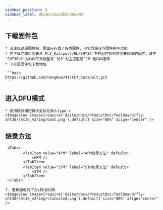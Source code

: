 ```yaml
---
sidebar_position: 8
sidebar_label: 通过Windows更新CANBOOT
---
```




## 下载固件包

    * 请注意这是固件包，里面只存放了各类固件，不包含编译与固件刷写功能
    * 在下载完成后需要从`FLY_Katapult/BL/SHT36`下的固件找到你需要烧录的固件，其中`SHT36V2`为CAN工具板型号`103`为主控型号`1M`是CAN速率
    * 下方是固件包下载地址

    ```bash
    https://github.com/FengHua741/FLY_Katapult.git
    ```

## 进入DFU模式

    * 使用跳线帽短接次处后在插入type-c
    <ImageView image={require('@site/docs/ProductDoc/ToolBoard/fly-sht36/sht36_v2/img/boot.png').default} size="80%" align="center" />

## 烧录方法

     <Tabs>
            <TabItem value="APM" label="APM烧录方法" default>
                <APM />
            </TabItem>
            <TabItem value="STM" label="STM烧录方法" default>
                <STM />
            </TabItem>
     </Tabs>
    
    7. 重新通电后下方LED会闪烁
    <ImageView image={require('@site/docs/ProductDoc/ToolBoard/fly-sht36/sht36_v2/img/statusled.png').default} size="80%" align="center" />
